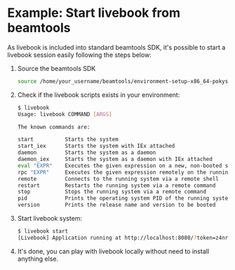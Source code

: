 # Example: Start livebook from beamtools

As livebook is included into standard beamtools SDK, it's possible to start a
livebook session easily following the steps below:

1. Source the beamtools SDK

   ```bash
   source /home/your_username/beamtools/environment-setup-x86_64-pokysdk-linux
   ```

1. Check if the livebook scripts exists in your environment:

   ```bash
   $ livebook
   Usage: livebook COMMAND [ARGS]

   The known commands are:

   start          Starts the system
   start_iex      Starts the system with IEx attached
   daemon         Starts the system as a daemon
   daemon_iex     Starts the system as a daemon with IEx attached
   eval "EXPR"    Executes the given expression on a new, non-booted system
   rpc "EXPR"     Executes the given expression remotely on the running system
   remote         Connects to the running system via a remote shell
   restart        Restarts the running system via a remote command
   stop           Stops the running system via a remote command
   pid            Prints the operating system PID of the running system via a remote command
   version        Prints the release name and version to be booted

   ```

1. Start livebook system:

   ```bash
   $ livebook start
   [Livebook] Application running at http://localhost:8080/?token=z4nrl62iqojkttdq3fuha7vm7ynkhwis
   ```

1. It's done, you can play with livebook locally without need to install
   anything else.
